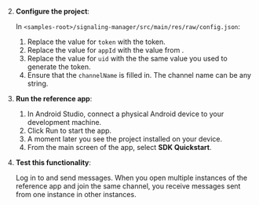 <PlatformWrapper platform="android">

2. **Configure the project**:

    In `<samples-root>/signaling-manager/src/main/res/raw/config.json`:

    1. Replace the value for `token` with the <Vg k="SIG" /> token.
    1. Replace the value for `appId` with the value from <Link target="_blank" to="{{global.AGORA_CONSOLE_URL}}"><Vg k="CONSOLE" /></Link>.
    1. Replace the value for `uid` with the the same value you used to generate the token.
    1. Ensure that the `channelName` is filled in. The channel name can be any string.

1.  **Run the <Vpl k="NAME" /> reference app**:

    1. In Android Studio, connect a physical Android device to your development machine.
    1. Click Run to start the app.
    1. A moment later you see the project installed on your device. 
    1. From the main screen of the app, select **SDK Quickstart**.

1. **Test this <Vpd k="NAME" /> functionality**:

    Log in to <Vg k="SIG" /> and send messages. When you open multiple instances of the reference app and join the same channel, you receive messages sent from one instance in other instances.

</PlatformWrapper>
